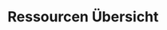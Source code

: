 
# Ressourcen Übersicht

<Cards>
  <Card
    title="Bücher"
    href="/resources/books"
  />
  <Card
    title="Kapitel"
    href="/resources/chapters"
  />
  <Card
    title="Figuren"
    href="/resources/characters"
  />
  <Card
    title="Filme"
    href="/resources/movies"
  />
  <Card
    title="Zaubertränke"
    href="/resources/potions"
  />
  <Card
    title="Zaubersprüche"
    href="/resources/spells"
  />
</Cards>
